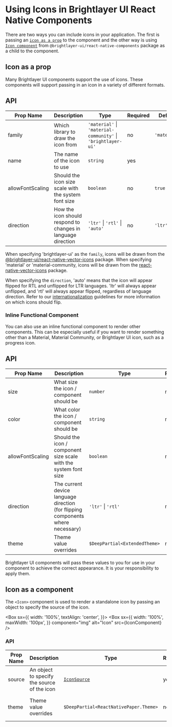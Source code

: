 
# Using Icons in Brightlayer UI React Native Components

There are two ways you can include icons in your application. The first is passing an [`icon as a prop`](#icon-as-a-prop) to the component and the other way is using[ `Icon component`](#icon-as-a-component) from `@brightlayer-ui/react-native-components` package as a child to the component.

## Icon as a prop

Many Brightlayer UI components support the use of icons. These components will support passing in an icon in a variety of different formats.

## API

<Box>

| Prop Name        | Description                                                  | Type                                                         | Required | Default      |
| ---------------- | ------------------------------------------------------------ | ------------------------------------------------------------ | -------- | ------------ |
| family           | Which library to draw the icon from                          | `'material'` \| `'material-community'` \| `'brightlayer-ui'` | no       | `'material'` |
| name             | The name of the icon to use                                  | `string`                                                     | yes      |              |
| allowFontScaling | Should the icon size scale with the system font size         | `boolean`                                                    | no       | `true`       |
| direction        | How the icon should respond to changes in language direction | `'ltr'` \| `'rtl'` \| `'auto'`                               | no       | `'ltr'`      |

</Box>

When specifying 'brightlayer-ui' as the `family`, icons will be drawn from the [@brightlayer-ui/react-native-vector-icons](https://www.npmjs.com/package/@brightlayer-ui/react-native-vector-icons) package. When specifying 'material' or 'material-community, icons will be drawn from the [react-native-vector-icons](https://www.npmjs.com/package/react-native-vector-icons) package.

When specifying the `direction`, 'auto' means that the icon will appear flipped for RTL and unflipped for LTR languages. 'ltr' will always appear unflipped, and 'rtl' will always appear flipped, regardless of language direction. Refer to our [internationalization](<https://brightlayer-ui.github.io/patterns/internationalization#bidirectionality--right-to-left-(rtl)-support>) guidelines for more information on which icons should flip.

### Inline Functional Component

You can also use an inline functional component to render other components. This can be especially useful if you want to render something other than a Material, Material Community, or Brightlayer UI icon, such as a progress icon.

## API

<Box>

| Prop Name        | Description                                                                     | Type                          | Required | Default |
| ---------------- | ------------------------------------------------------------------------------- | ----------------------------- | -------- | ------- |
| size             | What size the icon / component should be                                        | `number`                      | no       |         |
| color            | What color the icon / component should be                                       | `string`                      | no       |         |
| allowFontScaling | Should the icon / component size scale with the system font size                | `boolean`                     | no       |         |
| direction        | The current device language direction (for flipping components where necessary) | `'ltr'` \| `'rtl'`            | no       |         |
| theme            | Theme value overrides                                                           | `$DeepPartial<ExtendedTheme>` | no       |         |

</Box>

Brightlayer UI components will pass these values to you for use in your component to achieve the correct appearance. It is your responsibility to apply them.

## Icon as a component

The `<Icon>` component is used to render a standalone icon by passing an object to specify the source of the icon.

<Box
  sx={{
    width: '100%',
    textAlign: 'center',
  }}>
  <Box
    sx={{
      width: '100%',
      maxWidth: '100px',
    }}
    component="img"
    alt="Icon"
    src={IconComponent}
  />
</Box>

### API

<Box>

| Prop Name | Description                                 | Type                                   | Required | Default                   |
| --------- | ------------------------------------------- | -------------------------------------- | -------- | ------------------------- |
| source    | An object to specify the source of the icon | [`IconSource`](#icon-object)           | yes      |                           |
| theme     | Theme value overrides                       | `$DeepPartial<ReactNativePaper.Theme>` | no       | Varies based on the theme |

</Box>
